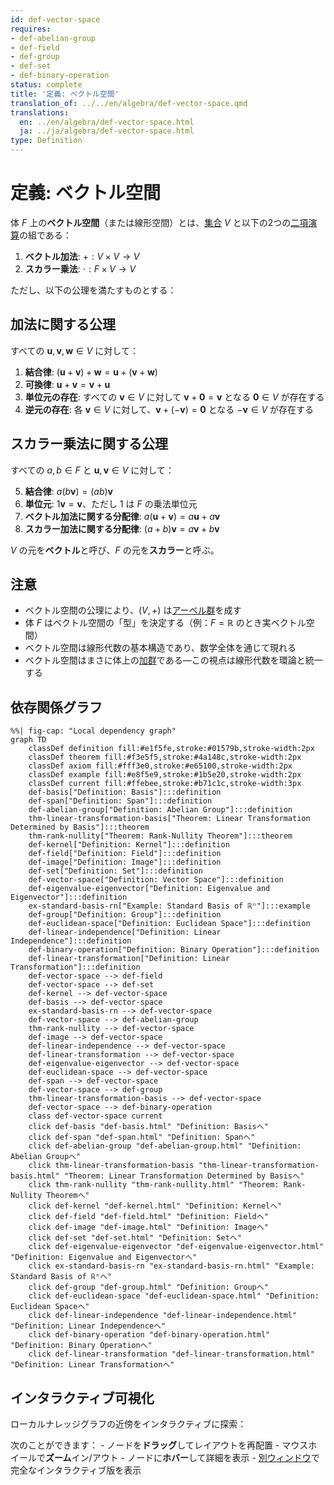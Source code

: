 ```yaml
---
id: def-vector-space
requires:
- def-abelian-group
- def-field
- def-group
- def-set
- def-binary-operation
status: complete
title: '定義: ベクトル空間'
translation_of: ../../en/algebra/def-vector-space.qmd
translations:
  en: ../en/algebra/def-vector-space.html
  ja: ../ja/algebra/def-vector-space.html
type: Definition
---
```


# 定義: ベクトル空間 {#def-vector-space}

体 $F$ 上の**ベクトル空間**（または線形空間）とは、[集合](../logic-set-theory/def-set.qmd) $V$ と以下の2つの[二項演算](def-binary-operation.qmd)の組である：

1. **ベクトル加法**: $+ : V \times V \to V$
2. **スカラー乗法**: $\cdot : F \times V \to V$

ただし、以下の公理を満たすものとする：

## 加法に関する公理

すべての $\mathbf{u}, \mathbf{v}, \mathbf{w} \in V$ に対して：

1. **結合律**: $(\mathbf{u} + \mathbf{v}) + \mathbf{w} = \mathbf{u} + (\mathbf{v} + \mathbf{w})$
2. **可換律**: $\mathbf{u} + \mathbf{v} = \mathbf{v} + \mathbf{u}$
3. **単位元の存在**: すべての $\mathbf{v} \in V$ に対して $\mathbf{v} + \mathbf{0} = \mathbf{v}$ となる $\mathbf{0} \in V$ が存在する
4. **逆元の存在**: 各 $\mathbf{v} \in V$ に対して、$\mathbf{v} + (-\mathbf{v}) = \mathbf{0}$ となる $-\mathbf{v} \in V$ が存在する

## スカラー乗法に関する公理

すべての $a, b \in F$ と $\mathbf{u}, \mathbf{v} \in V$ に対して：

5. **結合律**: $a(b\mathbf{v}) = (ab)\mathbf{v}$
6. **単位元**: $1\mathbf{v} = \mathbf{v}$、ただし $1$ は $F$ の乗法単位元
7. **ベクトル加法に関する分配律**: $a(\mathbf{u} + \mathbf{v}) = a\mathbf{u} + a\mathbf{v}$
8. **スカラー加法に関する分配律**: $(a + b)\mathbf{v} = a\mathbf{v} + b\mathbf{v}$

$V$ の元を**ベクトル**と呼び、$F$ の元を**スカラー**と呼ぶ。

## 注意

- ベクトル空間の公理により、$(V, +)$ は[アーベル群](def-abelian-group.qmd)を成す
- 体 $F$ はベクトル空間の「型」を決定する（例：$F = \mathbb{R}$ のとき実ベクトル空間）
- ベクトル空間は線形代数の基本構造であり、数学全体を通じて現れる
- ベクトル空間はまさに体上の[加群](def-module.qmd)である―この視点は線形代数を環論と統一する

## 依存関係グラフ

```mermaid
%%| fig-cap: "Local dependency graph"
graph TD
    classDef definition fill:#e1f5fe,stroke:#01579b,stroke-width:2px
    classDef theorem fill:#f3e5f5,stroke:#4a148c,stroke-width:2px
    classDef axiom fill:#fff3e0,stroke:#e65100,stroke-width:2px
    classDef example fill:#e8f5e9,stroke:#1b5e20,stroke-width:2px
    classDef current fill:#ffebee,stroke:#b71c1c,stroke-width:3px
    def-basis["Definition: Basis"]:::definition
    def-span["Definition: Span"]:::definition
    def-abelian-group["Definition: Abelian Group"]:::definition
    thm-linear-transformation-basis["Theorem: Linear Transformation Determined by Basis"]:::theorem
    thm-rank-nullity["Theorem: Rank-Nullity Theorem"]:::theorem
    def-kernel["Definition: Kernel"]:::definition
    def-field["Definition: Field"]:::definition
    def-image["Definition: Image"]:::definition
    def-set["Definition: Set"]:::definition
    def-vector-space["Definition: Vector Space"]:::definition
    def-eigenvalue-eigenvector["Definition: Eigenvalue and Eigenvector"]:::definition
    ex-standard-basis-rn["Example: Standard Basis of ℝⁿ"]:::example
    def-group["Definition: Group"]:::definition
    def-euclidean-space["Definition: Euclidean Space"]:::definition
    def-linear-independence["Definition: Linear Independence"]:::definition
    def-binary-operation["Definition: Binary Operation"]:::definition
    def-linear-transformation["Definition: Linear Transformation"]:::definition
    def-vector-space --> def-field
    def-vector-space --> def-set
    def-kernel --> def-vector-space
    def-basis --> def-vector-space
    ex-standard-basis-rn --> def-vector-space
    def-vector-space --> def-abelian-group
    thm-rank-nullity --> def-vector-space
    def-image --> def-vector-space
    def-linear-independence --> def-vector-space
    def-linear-transformation --> def-vector-space
    def-eigenvalue-eigenvector --> def-vector-space
    def-euclidean-space --> def-vector-space
    def-span --> def-vector-space
    def-vector-space --> def-group
    thm-linear-transformation-basis --> def-vector-space
    def-vector-space --> def-binary-operation
    class def-vector-space current
    click def-basis "def-basis.html" "Definition: Basisへ"
    click def-span "def-span.html" "Definition: Spanへ"
    click def-abelian-group "def-abelian-group.html" "Definition: Abelian Groupへ"
    click thm-linear-transformation-basis "thm-linear-transformation-basis.html" "Theorem: Linear Transformation Determined by Basisへ"
    click thm-rank-nullity "thm-rank-nullity.html" "Theorem: Rank-Nullity Theoremへ"
    click def-kernel "def-kernel.html" "Definition: Kernelへ"
    click def-field "def-field.html" "Definition: Fieldへ"
    click def-image "def-image.html" "Definition: Imageへ"
    click def-set "def-set.html" "Definition: Setへ"
    click def-eigenvalue-eigenvector "def-eigenvalue-eigenvector.html" "Definition: Eigenvalue and Eigenvectorへ"
    click ex-standard-basis-rn "ex-standard-basis-rn.html" "Example: Standard Basis of ℝⁿへ"
    click def-group "def-group.html" "Definition: Groupへ"
    click def-euclidean-space "def-euclidean-space.html" "Definition: Euclidean Spaceへ"
    click def-linear-independence "def-linear-independence.html" "Definition: Linear Independenceへ"
    click def-binary-operation "def-binary-operation.html" "Definition: Binary Operationへ"
    click def-linear-transformation "def-linear-transformation.html" "Definition: Linear Transformationへ"
```

## インタラクティブ可視化

ローカルナレッジグラフの近傍をインタラクティブに探索：

::: {.graph-viz data-id="def-vector-space" data-width="700" data-height="500"}
:::

次のことができます：
- ノードを**ドラッグ**してレイアウトを再配置
- マウスホイールで**ズーム**イン/アウト
- ノードに**ホバー**して詳細を表示
- [別ウィンドウ](../../output/interactive/def-vector-space.html){target="_blank"}で完全なインタラクティブ版を表示
